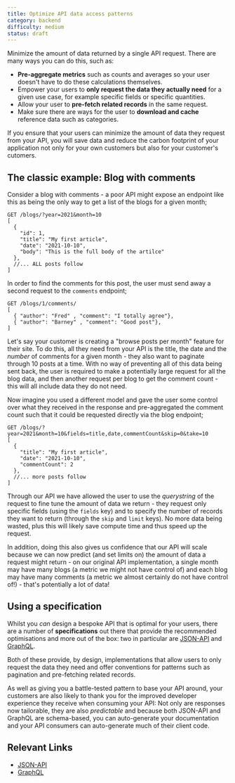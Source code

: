 ```yaml
---
title: Optimize API data access patterns
category: backend
difficulty: medium
status: draft
---
```


Minimize the amount of data returned by a single API request. There are many ways you can do this, such as:

- **Pre-aggregate metrics** such as counts and averages so your user doesn't have to do these calculations themselves.
- Empower your users to **only request the data they actually need** for a given use case, for example specific fields or specific quantities.
- Allow your user to **pre-fetch related records** in the same request.
- Make sure there are ways for the user to **download and cache** reference data such as categories.

If you ensure that your users can minimize the amount of data they request from your API, you will save data and reduce the carbon footprint of your application not only for your own customers but also for your customer's cutomers.

## The classic example: Blog with comments

Consider a blog with comments - a poor API might expose an endpoint like this as being the only way to get a list of the blogs for a given month;

```
GET /blogs/?year=2021&month=10
[
  {
    "id": 1,
    "title": "My first article",
    "date": "2021-10-10",
    "body": "This is the full body of the artilce"
  },
  //... ALL posts follow
]
```

In order to find the comments for this post, the user must send away a second request to the `comments` endpoint;

```
GET /blogs/1/comments/
[
  { "author": "Fred" , "comment": "I totally agree"},
  { "author": "Barney" , "comment": "Good post"},
]
```

Let's say your customer is creating a "browse posts per month" feature for their site. To do this, all they need from your API is the title, the date and the _number_ of comments for a given month - they also want to paginate through 10 posts at a time. With no way of preventing all of this data being sent back, the user is required to make a potentially large request for all the blog data, and then another request per blog to get the comment count - this will all include data they do not need.

Now imagine you used a different model and gave the user some control over what they received in the response and pre-aggregated the comment count such that it could be requested directly via the blog endpoint;

```
GET /blogs/?year=2021&month=10&fields=title,date,commentCount&skip=0&take=10
[
  {
    "title": "My first article",
    "date": "2021-10-10",
    "commentCount": 2
  },
  //... more posts follow
]
```

Through our API we have allowed the user to use the _querystring_ of the request to fine tune the amount of data we return - they request only specific fields (using the `fields` key) and to specify the number of records they want to return (through the `skip` and `limit` keys). No more data being wasted, plus this will likely save compute time and thus speed up the request.

In addition, doing this also gives us confidence that our API will scale because we can now predict (and set limits on) the amount of data a request might return - on our original API implementation, a single month may have many blogs (a metric we might not have control of) and each blog may have many comments (a metric we almost certainly do not have control of!) - that's potentially a lot of data!

## Using a specification

Whilst you _can_ design a bespoke API that is optimal for your users, there are a number of **specifications** out there that provide the recommended optimisations and more out of the box: two in particular are [JSON-API](https://jsonapi.org/) and [GraphQL](https://graphql.org/).

Both of these provide, by design, implementations that allow users to only request the data they need and offer conventions for patterns such as pagination and pre-fetching related records.

As well as giving you a battle-tested pattern to base your API around, your customers are also likely to thank you for the improved developer experience they receive when consuming your API: Not only are responses now tailorable, they are also _predictable_ and because both JSON-API and GraphQL are schema-based, you can auto-generate your documentation and your API consumers can auto-generate much of their client code.

## Relevant Links

- [JSON-API](https://jsonapi.org/)
- [GraphQL](https://graphql.org/)
